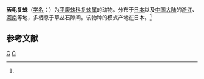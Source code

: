 {{Speciesbox
| taxon = Poecilochroa unifascigera
| binomial_authority = (Bose. et Str., 1906)<ref name='id14394'>{{cite web| url =http://www.bioinfo.cn/db05/BjdwSpecies.php?action=view&id=14394| title =蔟毛复蛛| work =《中国动物物种编目数据库》| publisher =中国科学院微生物研究所| author =中国科学院动物研究所| accessdate =2009-04-28| deadurl =yes| archiveurl =https://web.archive.org/web/20160305045740/http://www.bioinfo.cn/db05/BjdwSpecies.php?action=view&id=14394| archivedate =2016-03-05}}</ref>
}}

'''蔟毛复蛛'''（[[学名|学名]]：{{lang|la|''Poecilochroa unifascigera''}}）为[[平腹蛛科|平腹蛛科]][[复蛛属|复蛛属]]的动物。分布于[[日本|日本]]以及[[中国大陆|中国大陆]]的[[浙江|浙江]]、[[河南|河南]]等地，多栖息于草丛石隙间。该物种的模式产地在日本。<ref name='id14394'/>

== 参考文献 ==
{{reflist}}

{{蜘蛛小作品}}

{{taxonbar}}
[[Category:_1906年描述的动物|C]]
[[Category:复蛛属|C]]